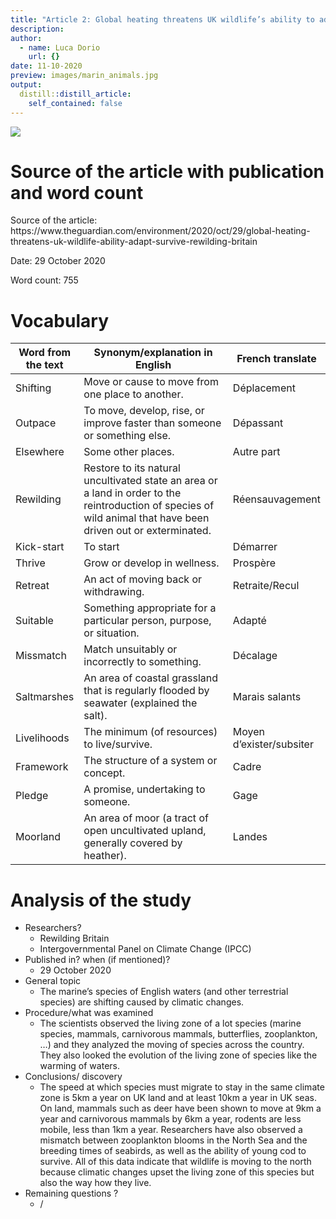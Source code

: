 ```yaml
---
title: "Article 2: Global heating threatens UK wildlife’s ability to adapt and survive."
description:
author:
  - name: Luca Dorio
    url: {}
date: 11-10-2020
preview: images/marin_animals.jpg
output:
  distill::distill_article:
    self_contained: false
---
```


![](images/marin_animals.jpg)

# Source of the article with publication and word count 

Source of the article: https://www.theguardian.com/environment/2020/oct/29/global-heating-threatens-uk-wildlife-ability-adapt-survive-rewilding-britain

Date: 29 October 2020

Word count: 755 

# Vocabulary

|     Word from the text    |     Synonym/explanation in English                                                                                                                                     |     French translate            |
|---------------------------|------------------------------------------------------------------------------------------------------------------------------------------------------------------------|---------------------------------|
|     Shifting              |     Move or cause to move from one place to another.                                                                                                                   |     Déplacement                 |
|     Outpace               |     To move, develop, rise, or improve faster than someone or something else.                                                                                          |     Dépassant                   |
|     Elsewhere             |     Some other places.                                                                                                                                                 |     Autre part                  |
|     Rewilding             |     Restore to its natural uncultivated state an area or a land in order to the reintroduction of species of wild animal that have been driven out or exterminated.    |     Réensauvagement             |
|     Kick-start            |     To start                                                                                                                                                           |     Démarrer                    |
|     Thrive                |     Grow or develop in wellness.                                                                                                                                       |     Prospère                    |
|     Retreat               |     An act of moving back or withdrawing.                                                                                                                              |     Retraite/Recul              |
|     Suitable              |     Something appropriate for a particular person, purpose, or situation.                                                                                              |     Adapté                      |
|     Missmatch             |     Match unsuitably or incorrectly to something.                                                                                                                      |     Décalage                    |
|     Saltmarshes           |     An area of coastal grassland that is regularly flooded by seawater (explained the   salt).                                                                         |     Marais salants              |
|     Livelihoods           |     The minimum (of resources) to live/survive.                                                                                                                        |     Moyen d’exister/subsiter    |
|     Framework             |     The structure of a system or concept.                                                                                                                              |     Cadre                       |
|     Pledge                |     A promise, undertaking to someone.                                                                                                                                 |     Gage                        |
|     Moorland              |     An area of moor (a tract of open uncultivated upland, generally covered by heather).                                                                               |     Landes                      |

# Analysis of the study

- Researchers? 
    + Rewilding Britain 
    + Intergovernmental Panel on Climate Change (IPCC)

- Published in? when (if mentioned)?
    + 29 October 2020  

- General topic
    + The marine’s species of English waters (and other terrestrial species) are shifting caused by climatic changes.

- Procedure/what was examined
    + The scientists observed the living zone of a lot species (marine species, mammals, carnivorous mammals, butterflies, zooplankton, …) and they analyzed the moving of species across the country. They also looked the evolution of the living zone of species like the warming of waters.
    
- Conclusions/ discovery
    + The speed at which species must migrate to stay in the same climate zone is 5km a year on UK land and at least 10km a year in UK seas. On land, mammals such as deer have been shown to move at 9km a year and carnivorous mammals by 6km a year, rodents are less mobile, less than 1km a year. Researchers have also observed a mismatch between zooplankton blooms in the North Sea and the breeding times of seabirds, as well as the ability of young cod to survive. All of this data indicate that wildlife is moving to the north because climatic changes upset the living zone of this species but also the way how they live.     

- Remaining questions ? 
    + /

